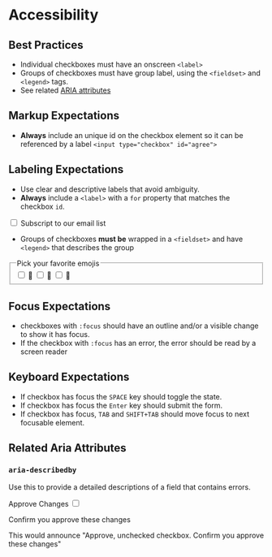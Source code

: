 
# Accessibility

## Best Practices

- Individual checkboxes must have an onscreen `<label>`
- Groups of checkboxes must have group label, using the `<fieldset>` and `<legend>` tags.
- See related [ARIA attributes](#related-aria-attributes)

## Markup Expectations

- **Always** include an unique id on the checkbox element so it can be referenced by a label `<input type="checkbox" id="agree">`

## Labeling Expectations

- Use clear and descriptive labels that avoid ambiguity.
- **Always** include a `<label>` with a `for` property that matches the checkbox `id`.

<Playground>
  <label htmlFor="email-optin">
    <input type="checkbox" id="email-optin" value="confirm" />
    Subscript to our email list
  </label>
</Playground>

- Groups of checkboxes **must be** wrapped in a `<fieldset>` and have `<legend>` that describes the group

<Playground>
  <fieldset>
    <legend>Pick your favorite emojis</legend>
    <input type="checkbox" id="pizza" name="emoji" value="pizza" />
    <label htmlFor="pizza">🍕</label>
    <input type="checkbox" id="avocado" name="emoji" value="avocado" />
    <label htmlFor="avocado">🥑</label>
    <input type="checkbox" id="grapes" name="emoji" value="grapes" />
    <label htmlFor="grapes">🍇</label>
  </fieldset>
</Playground>

## Focus Expectations

- checkboxes with `:focus` should have an outline and/or a visible change to show it has focus.
- If the checkbox with `:focus` has an error, the error should be read by a screen reader

## Keyboard Expectations

- If checkbox has focus the `SPACE` key should toggle the state.
- If checkbox has focus the `Enter` key should submit the form.
- If checkbox has focus, `TAB` and `SHIFT+TAB` should move focus to next focusable element.

## Related Aria Attributes

### `aria-describedby`

Use this to provide a detailed descriptions of a field that contains errors.

<Playground>
  <label htmlFor="approve">Approve Changes</label>
  <input
    id="approve"
    type="checkbox"
    aria-describedby="confirm-error-message"
  />
  <p id="confirm-error-message">Confirm you approve these changes</p>
</Playground>

This would announce "Approve, unchecked checkbox. Confirm you approve these changes"
